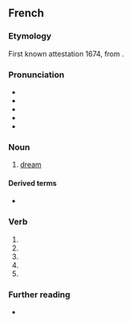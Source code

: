 {{also|reve|revé|rêvé|revê}}
==French==

===Etymology===
First known attestation 1674, from {{m|fr|rêver||to dream}}.

===Pronunciation===
* {{fr-IPA}}
* {{audio|fr|Fr-rêve.ogg|Audio (France, Paris)}}
* {{audio|fr|Qc-rêve.ogg|Audio (CAN), popular [ʁaɛ̯v]}}
* {{rhymes|fr|ɛv}}
* {{homophones|fr|rêves}}

===Noun===
{{fr-noun|m}}

# [[dream]]
#:{{syn|fr|songe|q1=literary}}

====Derived terms====
* {{l|fr|fais de beaux rêves}}

===Verb===
{{head|fr|verb form}}

# {{inflection of|fr|rêver||1|s|pres|indc}}
# {{inflection of|fr|rêver||3|s|pres|indc}}
# {{inflection of|fr|rêver||1|s|pres|subj}}
# {{inflection of|fr|rêver||3|s|pres|subj}}
# {{inflection of|fr|rêver||2|s|impr}}

===Further reading===
* {{R:TLFi}}

{{topics|fr|Thinking}}